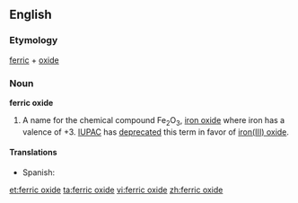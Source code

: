 ==English==

===Etymology===
[[ferric]] + [[oxide]]

===Noun===
'''ferric oxide'''
{{wikipedia}}

# {{chemistry}} A name for the chemical compound Fe<sub>2</sub>O<sub>3</sub>, [[iron oxide]] where iron has a valence of +3.  [[IUPAC]] has [[deprecated]] this term in favor of [[iron(III) oxide]].

====Translations====
{{trans-top|chemical compound}}
*Spanish: {{t|es|óxido férrico|m}}
{{trans-mid}}
{{trans-bottom}}

[[et:ferric oxide]]
[[ta:ferric oxide]]
[[vi:ferric oxide]]
[[zh:ferric oxide]]